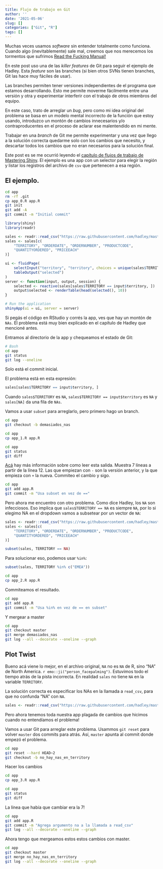 ```yaml
---
title: Flujo de trabajo en Git
author: ''
date: '2021-05-06'
slug: []
categories: ["Git", "R"]
tags: []
---
```



Muchas veces usamos _software_ sin entender totalmente como funciona. Cuando algo (inevitablemente) sale mal, creemos que nos merecemos los tormentos que sufrimos [Read the Fucking Manual!](https://es.wikipedia.org/wiki/RTFM)

En este post uso una de las _killer features_ de Git para seguir el ejemplo de Hadley. Esta _feature_ son las branches (si bien otros SVNs tienen branches, Git las hace muy fáciles de usar).

Las branches permiten tener versiones independientes de el programa que estamos desarrollando. Esto me permite moverme fácilmente entre una versión y otra y experimentar interferir con el trabajo de otros miembros del equipo.

En este caso, trato de arreglar un _bug_, pero como mi idea original del problema se basa en un modelo mental incorrecto de la función que estoy usando, introduzco un montón de cambios innecesarios y/o contraproducentes en el proceso de aclarar ese malentendido en mi mente.

Trabajar en una _branch_ de Git me permite experimentar y una vez que llego a la solución correcta quedarme solo con los cambios que necesito, y descartar todos los cambios que no eran necesarios para la solución final. 

Este post es se me ocurrió leyendo el [capítulo de flujos de trabajo de Mastering Shiny](https://mastering-shiny.org/action-workflow.html#case-study). El ejemplo es una app con un selector para elegir la región y listar los registros del archivo de `csv` que pertenecen a esa región.



## El ejemplo.


```bash
cd app
rm -rf .git
cp app_0.R app.R
git init
git add -A
git commit -m "Initial commit"

```


```r
library(shiny)
library(readr)

sales <- readr::read_csv("https://raw.githubusercontent.com/hadley/mastering-shiny/master/sales-dashboard/sales_data_sample.csv")
sales <- sales[c(
    "TERRITORY", "ORDERDATE", "ORDERNUMBER", "PRODUCTCODE",
    "QUANTITYORDERED", "PRICEEACH"
)]

ui <- fluidPage(
    selectInput("territory", "territory", choices = unique(sales$TERRITORY)),
    tableOutput("selected")
)
server <- function(input, output, session) {
    selected <- reactive(sales[sales$TERRITORY == input$territory, ])
    output$selected <- renderTable(head(selected(), 10))
}

# Run the application 
shinyApp(ui = ui, server = server)
```

Si pegás el código en RStudio y corrés la app, ves que hay un montón de `NAs`. El problema está muy bien explicado en el capítulo de Hadley que mencioné antes. 

Entramos al directorio de la app y chequeamos el estado de Git:
```bash
# Bash
cd app
git status
git log --oneline
```
Solo está el commit inicial. 

El problema está en esta expresión:

```r
sales[sales$TERRITORY == input$territory, ]
```

Cuando `sales$TERRITORY` es `NA`, `sales$TERRITORY == input$territory` es `NA` y `sales[NA]` da una fila de `NAs`.

Vamos a usar `subset` para arreglarlo, pero primero hago un branch.
```bash
cd app
git checkout -b demasiados_nas

```


```bash
cd app
cp app_1.R app.R
```

<!-- Miro GIT -->
```bash
cd app
git status
git diff

```

[Acá](https://www.atlassian.com/git/tutorials/saving-changes/git-diff) hay más información sobre como leer esta salida. Muestra 7 líneas a partir de la línea 12. Las que empiezan con `-` son la versión anterior, y la que empieza con `+` la nueva. Commiteo el cambio y sigo.



```bash
cd app
git add app.R
git commit -m "Usa subset en vez de =="
```
Pero ahora me encuentro con otro problema. Como dice Hadley, los `NA` son infecciosos. Eso implica que `sales$TERRITORY == NA` es siempre `NA`, por lo si elegimo NA en el dropdown vamos a subsetear por un vector de `NA`:

```r
sales <- readr::read_csv("https://raw.githubusercontent.com/hadley/mastering-shiny/master/sales-dashboard/sales_data_sample.csv")
sales <- sales[c(
    "TERRITORY", "ORDERDATE", "ORDERNUMBER", "PRODUCTCODE",
    "QUANTITYORDERED", "PRICEEACH"
)]
```


```r
subset(sales, TERRITORY == NA)
```

Para solucionar eso, podemos usar `%in%`:

```r
subset(sales, TERRITORY %in% c("EMEA"))
```

```bash
cd app 
cp app_2.R app.R

```

Commiteamos el resultado.
```bash
cd app
git add app.R
git commit -m "Usa %in% en vez de == en subset"
```

Y mergear a master
```bash
cd app
git checkout master
git merge demasiados_nas
git log --all --decorate --oneline --graph

```

## Plot Twist

Bueno acá viene lo mejor, en el archivo original,  `NA` no es `NA` de R, sino "NA" de North America. `r emo::ji("person_facepalming")`. Estuvimos todo el tiempo atrás de la pista incorrecta. En realidad `sales` no tiene `NA` en la variable `TERRITORY`.

La solución correcta es especificar los NAs en la llamada a `read_csv`, para que no confunda "NA" con `NA`.

```r
sales <- readr::read_csv("https://raw.githubusercontent.com/hadley/mastering-shiny/master/sales-dashboard/sales_data_sample.csv", na = "")

```

Pero ahora tenemos toda nuestra app plagada de cambios que hicimos cuando no entendíamos el problema! 

Vamos a usar Git para arreglar este problema. Usammos `git reset` para volver `master` dos commits para atrás. Así, `master` apunta al commit donde empezó el problema.
```bash
cd app
git reset --hard HEAD~2
git checkout -b no_hay_nas_en_territory

```

Hacer los cambios
```bash
cd app
cp app_3.R app.R
```

```bash
cd app
git status
git diff
```

La línea que había que cambiar era la 7!
```bash
cd app
git add app.R
git commit -m "Agrega argumento na a la llamada a read_csv"
git log --all --decorate --oneline --graph

```

Ahora tengo que mergeamos estos estos cambios con master. 

```bash
cd app
git checkout master
git merge no_hay_nas_en_territory
git log --all --decorate --oneline --graph

```

